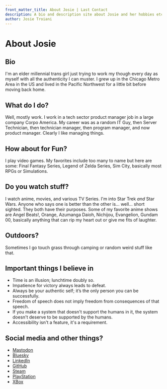 ```yaml
---
front_matter_title: About Josie | Last Contact
description: A bio and description site about Josie and her hobbies etc.
author: Josie Troiani
---
```

# About Josie

## Bio

I'm an elder millennial trans girl just trying to work my though every day as myself with all the authenticity I can muster. I grew up in the Chicago Metro Area in the US and lived in the Pacific Northwest for a little bit before moving back home.

## What do I do?

Well, mostly work. I work in a tech sector product manager job in a large company Corpo America. My career was as a random IT Guy, then Server Technician, then technician manager, then program manager, and now product manager. Clearly I like managing things.

## How about for Fun?

I play video games. My favorites include too many to name but here are some: Final Fantasy Series, Legend of Zelda Series, Sim City, basically most RPGs or Simulations.

## Do you watch stuff?

I watch anime, movies, and various TV Series. I'm into Star Trek *and* Star Wars. Anyone who says one is better than the other is... well... short sighted. They both have their purposes. Some of my favorite anime shows are Angel Beats!, Orange, Azumanga Daioh, Nichijou, Evangelion, Gundam 00, basically anything that can rip my heart out or give me fits of laughter.

## Outdoors?

Sometimes I go touch grass through camping or random weird stuff like that.

## Important things I believe in

- Time is an illusion; lunchtime doubly so.
- Impatience for victory always leads to defeat.
- Always be your authentic self; it’s the only person you can be successfully.
- Freedom of speech does not imply freedom from consequences of that speech.
- If you make a system that doesn't support the humans in it, the system doesn't deserve to be supported by the humans.
- Accessibility isn't a feature, it's a requirement.

## Social media and other things?

- [Mastodon](https://cutie.city/@Josie)
- [Bluesky](https://bsky.app/profile/last-contact.net)
- [LinkedIn](https://www.linkedin.com/in/jotroian/)
- [GitHub](https://github.com/holymachina)
- [Steam](https://steamcommunity.com/id/HolyMachina/)
- [PlayStation](https://psnprofiles.com/HolyMachina)
- [XBox](https://www.xbox.com/en-US/play/user/HolyMachina)
